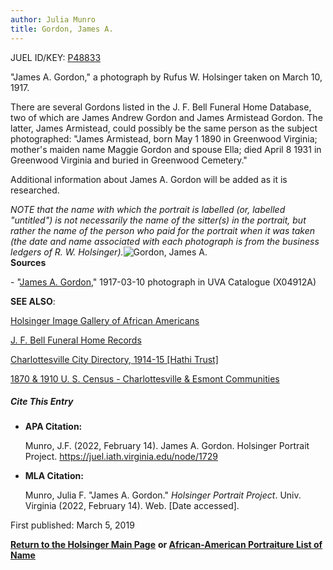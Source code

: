 ```yaml
---
author: Julia Munro
title: Gordon, James A.
---
```

JUEL ID/KEY: [P48833](http://juel.iath.virginia.edu/public_person?person=48833 "P48833")

"James A. Gordon," a photograph by Rufus W. Holsinger taken on March 10, 1917.

There are several Gordons listed in the J. F. Bell Funeral Home Database, two of which are James Andrew Gordon and James Armistead Gordon. The latter, James Armistead, could possibly be the same person as the subject photographed: "James Armistead, born May 1 1890 in Greenwood Virginia; mother's maiden name Maggie Gordon and spouse Ella; died April 8 1931 in Greenwood Virginia and buried in Greenwood Cemetery." 

Additional information about James A. Gordon will be added as it is researched. 

_NOTE that the name with which the portrait is labelled (or, labelled "untitled") is not necessarily the name of the sitter(s) in the portrait, but rather the name of the person who paid for the portrait when it was taken (the date and name associated with each photograph is from the business ledgers of R. W. Holsinger)._![Gordon, James A.](https://iiif.lib.virginia.edu/iiif/uva-lib:1045173/full/1000,1337/0/default.jpg "Gordon, James A.")  
**Sources**

\- "[James A. Gordon](https://search.lib.virginia.edu/catalog/uva-lib:1045173#?c=0&m=0&s=0&cv=0&xywh=768%2C390%2C1063%2C788 "Gordon, James A.")," 1917-03-10 photograph in UVA Catalogue (X04912A) 

**SEE ALSO**:

[Holsinger Image Gallery of African Americans](http://rwholsingerphotos.org/images.php "Holsinger Image Gallery of African Americans")

[J. F. Bell Funeral Home Records](http://www2.vcdh.virginia.edu/afam/raceandplace/perl_scripts/funeral_search.html "J. F. Bell Funeral Home Database")

[Charlottesville City Directory, 1914-15 \[Hathi Trust\]](https://catalog.hathitrust.org/Record/101954103 "Charlottesville City Directory, 1914-15") 

[1870 & 1910 U. S. Census - Charlottesville & Esmont Communities](http://www2.vcdh.virginia.edu/afam/raceandplace/census/search_both.html "1870 & 1910 U. S. Census: Charlottesville and Esmont Communities")

##### **Cite This Entry**

*   **APA Citation:**
    
    Munro, J.F. (2022, February 14). James A. Gordon. Holsinger Portrait Project. https://juel.iath.virginia.edu/node/1729
    
*   **MLA Citation:**
    
    Munro, Julia F. "James A. Gordon." _Holsinger Portrait Project_. Univ. Virginia (2022, February 14). Web. \[Date accessed\].
    

  
First published: March 5, 2019    

[**Return to the Holsinger Main Page**](http://juel.iath.virginia.edu/node/980) **or [African-American Portraiture List of Name](http://juel.iath.virginia.edu/node/996)**